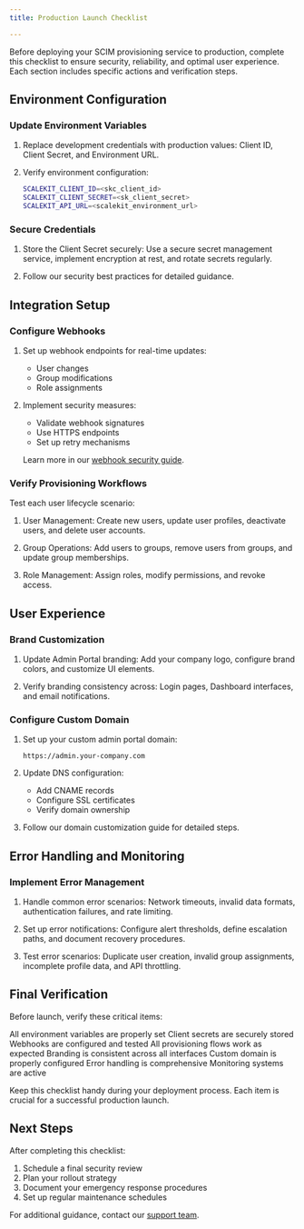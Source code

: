 ```yaml
---
title: Production Launch Checklist

---
```




Before deploying your SCIM provisioning service to production, complete this checklist to ensure security, reliability, and optimal user experience. Each section includes specific actions and verification steps.

## Environment Configuration

### <CheckItem iconName="approve-check-circle"> Update Environment Variables</CheckItem>

<Steps>

1. Replace development credentials with production values: Client ID, Client Secret, and Environment URL.

2. Verify environment configuration:

   ```sh title="Example environment file structure"
   SCALEKIT_CLIENT_ID=<skc_client_id>
   SCALEKIT_CLIENT_SECRET=<sk_client_secret>
   SCALEKIT_API_URL=<scalekit_environment_url>
   ```

</Steps>

### <CheckItem iconName="approve-check-circle"> Secure Credentials</CheckItem>

<Steps>

1. Store the Client Secret securely: Use a secure secret management service, implement encryption at rest, and rotate secrets regularly.

2. Follow our security best practices for detailed guidance.

</Steps>

## Integration Setup

### <CheckItem iconName="approve-check-circle"> Configure Webhooks</CheckItem>

<Steps>

1. Set up webhook endpoints for real-time updates:
   - User changes
   - Group modifications
   - Role assignments

2. Implement security measures:
   - Validate webhook signatures
   - Use HTTPS endpoints
   - Set up retry mechanisms

   Learn more in our [webhook security guide](/guides/extended/webhook-best-practices).

</Steps>

### <CheckItem iconName="approve-check-circle"> Verify Provisioning Workflows</CheckItem>

Test each user lifecycle scenario:

<Steps>

1. User Management: Create new users, update user profiles, deactivate users, and delete user accounts.

2. Group Operations: Add users to groups, remove users from groups, and update group memberships.

3. Role Management: Assign roles, modify permissions, and revoke access.

</Steps>

## User Experience

### <CheckItem iconName="approve-check-circle"> Brand Customization</CheckItem>

<Steps>

1. Update Admin Portal branding: Add your company logo, configure brand colors, and customize UI elements.

2. Verify branding consistency across: Login pages, Dashboard interfaces, and email notifications.

</Steps>

### <CheckItem iconName="approve-check-circle"> Configure Custom Domain</CheckItem>

<Steps>

1. Set up your custom admin portal domain:
   ```
   https://admin.your-company.com
   ```

2. Update DNS configuration:
   - Add CNAME records
   - Configure SSL certificates
   - Verify domain ownership

3. Follow our domain customization guide for detailed steps.

</Steps>

## Error Handling and Monitoring

### <CheckItem iconName="approve-check-circle"> Implement Error Management</CheckItem>

<Steps>

1. Handle common error scenarios: Network timeouts, invalid data formats, authentication failures, and rate limiting.

2. Set up error notifications: Configure alert thresholds, define escalation paths, and document recovery procedures.

3. Test error scenarios: Duplicate user creation, invalid group assignments, incomplete profile data, and API throttling.


</Steps>

## Final Verification

Before launch, verify these critical items:

<CheckItem> All environment variables are properly set</CheckItem>
<CheckItem> Client secrets are securely stored</CheckItem>
<CheckItem> Webhooks are configured and tested</CheckItem>
<CheckItem> All provisioning flows work as expected</CheckItem>
<CheckItem> Branding is consistent across all interfaces</CheckItem>
<CheckItem> Custom domain is properly configured</CheckItem>
<CheckItem> Error handling is comprehensive</CheckItem>
<CheckItem> Monitoring systems are active</CheckItem>

<Aside type="tip">
Keep this checklist handy during your deployment process. Each item is crucial for a successful production launch.
</Aside>

## Next Steps

After completing this checklist:

1. Schedule a final security review
2. Plan your rollout strategy
3. Document your emergency response procedures
4. Set up regular maintenance schedules

For additional guidance, contact our [support team](mailto:support@scalekit.com).
